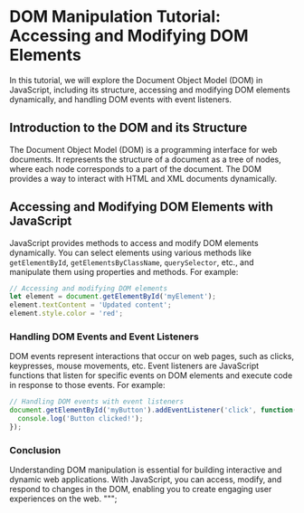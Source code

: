 


# DOM Manipulation Tutorial: Accessing and Modifying DOM Elements

In this tutorial, we will explore the Document Object Model (DOM) in JavaScript, including its structure, accessing and modifying DOM elements dynamically, and handling DOM events with event listeners.

## Introduction to the DOM and its Structure

The Document Object Model (DOM) is a programming interface for web documents. It represents the structure of a document as a tree of nodes, where each node corresponds to a part of the document. The DOM provides a way to interact with HTML and XML documents dynamically.

## Accessing and Modifying DOM Elements with JavaScript

JavaScript provides methods to access and modify DOM elements dynamically. You can select elements using various methods like `getElementById`, `getElementsByClassName`, `querySelector`, etc., and manipulate them using properties and methods. For example:

```javascript
// Accessing and modifying DOM elements
let element = document.getElementById('myElement');
element.textContent = 'Updated content';
element.style.color = 'red';
```
### Handling DOM Events and Event Listeners
DOM events represent interactions that occur on web pages, such as clicks, keypresses, mouse movements, etc. Event listeners are JavaScript functions that listen for specific events on DOM elements and execute code in response to those events. For example:

```javascript
// Handling DOM events with event listeners
document.getElementById('myButton').addEventListener('click', function() {
  console.log('Button clicked!');
});
```
### Conclusion
Understanding DOM manipulation is essential for building interactive and dynamic web applications. With JavaScript, you can access, modify, and respond to changes in the DOM, enabling you to create engaging user experiences on the web.
""";
